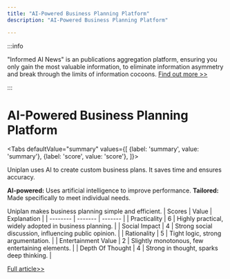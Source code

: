 ```yaml
---
title: "AI-Powered Business Planning Platform"
description: "AI-Powered Business Planning Platform"

---
```



:::info

"Informed AI News" is an publications aggregation platform, ensuring you only gain the most valuable information, to eliminate information asymmetry and break through the limits of information cocoons.  [Find out more >>](/)

:::

# AI-Powered Business Planning Platform


<Tabs
	defaultValue="summary"
	values={[
	{label: 'summary', value: 'summary'},
	{label: 'score', value: 'score'},
]}>
<TabItem value="summary">


Uniplan uses AI to create custom business plans. It saves time and ensures accuracy.

**AI-powered:** Uses artificial intelligence to improve performance.
**Tailored:** Made specifically to meet individual needs.

Uniplan makes business planning simple and efficient.
</TabItem>
<TabItem value="score">
	| Scores     | Value   | Explanation |
	| -------- | ------- | ------- |
	| Practicality  | 6    | Highly practical, widely adopted in business planning.    |
	| Social Impact | 4     | Strong social discussion, influencing public opinion.    |
	| Rationality    | 5    | Tight logic, strong argumentation.    |
	| Entertainment Value    | 2    | Slightly monotonous, few entertaining elements.    |
	| Depth Of Thought    | 4    | Strong in thought, sparks deep thinking.    |
</TabItem>
</Tabs>

[Full article>>](https://uniplan.ai/)
